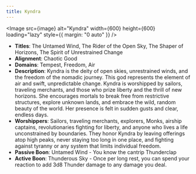 ```yaml
---
title: Kyndra
---
```



<Image src={image} alt="Kyndra" width={600} height={600} loading="lazy" style={{ margin: "0 auto" }} />

- **Titles**: The Untamed Wind, The Rider of the Open Sky, The Shaper of Horizons, The Spirit of Unrestrained Change
- **Alignment**: Chaotic Good
- **Domains**: Tempest, Freedom, Air
- **Description**: Kyndra is the deity of open skies, unrestrained winds, and the freedom of the nomadic journey. This god represents the element of air and swift, unpredictable change. Kyndra is worshipped by sailors, traveling merchants, and those who prize liberty and the thrill of new horizons. She encourages mortals to break free from restrictive structures, explore unknown lands, and embrace the wild, random beauty of the world. Her presence is felt in sudden gusts and clear, endless days.
- **Worshippers**: Sailors, traveling merchants, explorers, Monks, airship captains, revolutionaries fighting for liberty, and anyone who lives a life unconstrained by boundaries. They honor Kyndra by leaving offerings atop high peaks, never staying too long in one place, and fighting against tyranny or any system that limits individual freedom.
- **Passive Boon**: Untamed Wind - You know the cantrip Thunderclap
- **Active Boon**: Thunderous Sky - Once per long rest, you can spend your reaction to add 3d8 Thunder damage to any damage you deal.
